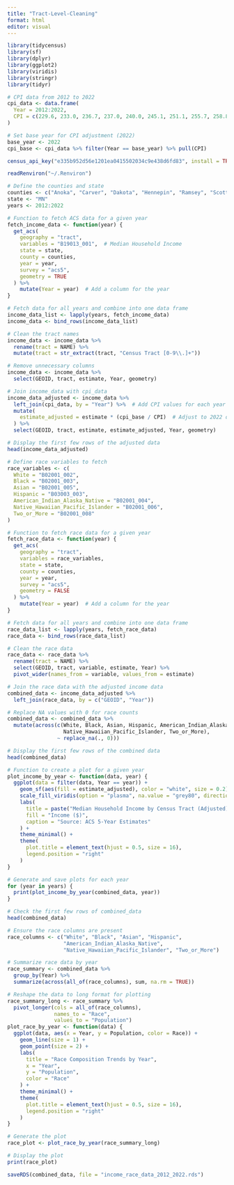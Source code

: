 ```yaml
---
title: "Tract-Level-Cleaning"
format: html
editor: visual
---
```


```r
library(tidycensus)
library(sf)
library(dplyr)
library(ggplot2)
library(viridis)
library(stringr)
library(tidyr)
```

```r
# CPI data from 2012 to 2022
cpi_data <- data.frame(
  Year = 2012:2022,
  CPI = c(229.6, 233.0, 236.7, 237.0, 240.0, 245.1, 251.1, 255.7, 258.8, 271.0, 292.7) 
)

# Set base year for CPI adjustment (2022)
base_year <- 2022
cpi_base <- cpi_data %>% filter(Year == base_year) %>% pull(CPI)
```

```r
census_api_key("e335b952d56e1201ea0415502034c9e438d6fd83", install = TRUE)
```

```r
readRenviron("~/.Renviron")
```

```r
# Define the counties and state
counties <- c("Anoka", "Carver", "Dakota", "Hennepin", "Ramsey", "Scott", "Washington")
state <- "MN"
years <- 2012:2022

# Function to fetch ACS data for a given year
fetch_income_data <- function(year) {
  get_acs(
    geography = "tract",
    variables = "B19013_001",  # Median Household Income
    state = state,
    county = counties,
    year = year,
    survey = "acs5",
    geometry = TRUE
  ) %>%
    mutate(Year = year)  # Add a column for the year
}

# Fetch data for all years and combine into one data frame
income_data_list <- lapply(years, fetch_income_data)
income_data <- bind_rows(income_data_list)

# Clean the tract names
income_data <- income_data %>%
  rename(tract = NAME) %>%
  mutate(tract = str_extract(tract, "Census Tract [0-9\\.]+"))

# Remove unnecessary columns
income_data <- income_data %>%
  select(GEOID, tract, estimate, Year, geometry)
```

```r
# Join income_data with cpi_data
income_data_adjusted <- income_data %>%
  left_join(cpi_data, by = "Year") %>%  # Add CPI values for each year
  mutate(
    estimate_adjusted = estimate * (cpi_base / CPI)  # Adjust to 2022 dollars
  ) %>%
  select(GEOID, tract, estimate, estimate_adjusted, Year, geometry)

# Display the first few rows of the adjusted data
head(income_data_adjusted)

```
```r
# Define race variables to fetch
race_variables <- c(
  White = "B02001_002",
  Black = "B02001_003",
  Asian = "B02001_005",
  Hispanic = "B03003_003",
  American_Indian_Alaska_Native = "B02001_004",
  Native_Hawaiian_Pacific_Islander = "B02001_006",
  Two_or_More = "B02001_008"
)

# Function to fetch race data for a given year
fetch_race_data <- function(year) {
  get_acs(
    geography = "tract",
    variables = race_variables,
    state = state,
    county = counties,
    year = year,
    survey = "acs5",
    geometry = FALSE
  ) %>%
    mutate(Year = year)  # Add a column for the year
}

# Fetch data for all years and combine into one data frame
race_data_list <- lapply(years, fetch_race_data)
race_data <- bind_rows(race_data_list)

# Clean the race data
race_data <- race_data %>%
  rename(tract = NAME) %>%
  select(GEOID, tract, variable, estimate, Year) %>%
  pivot_wider(names_from = variable, values_from = estimate)

```
```r
# Join the race data with the adjusted income data
combined_data <- income_data_adjusted %>%
  left_join(race_data, by = c("GEOID", "Year"))

# Replace NA values with 0 for race counts
combined_data <- combined_data %>%
  mutate(across(c(White, Black, Asian, Hispanic, American_Indian_Alaska_Native,
                  Native_Hawaiian_Pacific_Islander, Two_or_More),
                ~ replace_na(., 0)))

# Display the first few rows of the combined data
head(combined_data)

```

```r
# Function to create a plot for a given year
plot_income_by_year <- function(data, year) {
  ggplot(data = filter(data, Year == year)) +
    geom_sf(aes(fill = estimate_adjusted), color = "white", size = 0.2) +
    scale_fill_viridis(option = "plasma", na.value = "grey80", direction = -1) +
    labs(
      title = paste("Median Household Income by Census Tract (Adjusted) -", year),
      fill = "Income ($)",
      caption = "Source: ACS 5-Year Estimates"
    ) +
    theme_minimal() +
    theme(
      plot.title = element_text(hjust = 0.5, size = 16),
      legend.position = "right"
    )
}

# Generate and save plots for each year
for (year in years) {
  print(plot_income_by_year(combined_data, year))
}

```
```r
# Check the first few rows of combined_data
head(combined_data)

# Ensure the race columns are present
race_columns <- c("White", "Black", "Asian", "Hispanic", 
                  "American_Indian_Alaska_Native", 
                  "Native_Hawaiian_Pacific_Islander", "Two_or_More")

# Summarize race data by year
race_summary <- combined_data %>%
  group_by(Year) %>%
  summarize(across(all_of(race_columns), sum, na.rm = TRUE))

# Reshape the data to long format for plotting
race_summary_long <- race_summary %>%
  pivot_longer(cols = all_of(race_columns), 
               names_to = "Race", 
               values_to = "Population")
plot_race_by_year <- function(data) {
  ggplot(data, aes(x = Year, y = Population, color = Race)) +
    geom_line(size = 1) +
    geom_point(size = 2) +
    labs(
      title = "Race Composition Trends by Year",
      x = "Year",
      y = "Population",
      color = "Race"
    ) +
    theme_minimal() +
    theme(
      plot.title = element_text(hjust = 0.5, size = 16),
      legend.position = "right"
    )
}

# Generate the plot
race_plot <- plot_race_by_year(race_summary_long)

# Display the plot
print(race_plot)

```

```r
saveRDS(combined_data, file = "income_race_data_2012_2022.rds")
```
